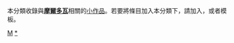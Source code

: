 {{Catnav|頁面分類|地理|国家|欧洲国家|奧地利}}
{{hiddencat}}
{{WPSS-cat}}
本分類收錄與'''[[摩爾多瓦|摩爾多瓦]]'''相關的[[Wikipedia:小作品|小作品]]。若要將條目加入本分類下，請加入'''{{tl|Moldova-stub}}'''，或者'''{{tl|摩爾多瓦小作品}}'''模板。

[[Category:歐洲小作品|M]]
[[Category:摩爾多瓦|*]]